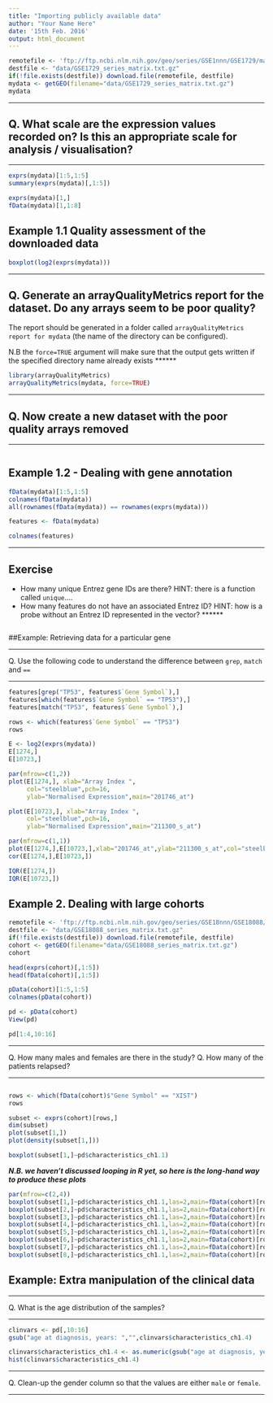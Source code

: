 ```yaml
---
title: "Importing publicly available data"
author: "Your Name Here"
date: '15th Feb. 2016'
output: html_document
---
```


```r
remotefile <- 'ftp://ftp.ncbi.nlm.nih.gov/geo/series/GSE1nnn/GSE1729/matrix/GSE1729_series_matrix.txt.gz'
destfile <- "data/GSE1729_series_matrix.txt.gz"
if(!file.exists(destfile)) download.file(remotefile, destfile)
mydata <- getGEO(filename="data/GSE1729_series_matrix.txt.gz")
mydata
```


******
## Q. What scale are the expression values recorded on? Is this an appropriate scale for analysis / visualisation?

******


```r
exprs(mydata)[1:5,1:5]
summary(exprs(mydata)[,1:5])
```


```r
exprs(mydata)[1,]
fData(mydata)[1,1:8]
```



## Example 1.1 Quality assessment of the downloaded data



```r
boxplot(log2(exprs(mydata)))
```



******
## Q. Generate an arrayQualityMetrics report for the dataset. Do any arrays seem to be poor quality?

The report should be generated in a folder called `arrayQualityMetrics report for mydata` (the name of the directory can be configured).

N.B the `force=TRUE` argument will make sure that the output gets written if the specified directory name already exists
******

```r
library(arrayQualityMetrics)
arrayQualityMetrics(mydata, force=TRUE)
```




******
## Q. Now create a new dataset with the poor quality arrays removed

******

```r

```



## Example 1.2 - Dealing with gene annotation


```r
fData(mydata)[1:5,1:5]
colnames(fData(mydata))
all(rownames(fData(mydata)) == rownames(exprs(mydata)))
```


```r
features <- fData(mydata)
```



```r
colnames(features)
```


******

## Exercise

- How many unique Entrez gene IDs are there? HINT: there is a function called `unique`....
- How many features do not have an associated Entrez ID? HINT: how is a probe without an Entrez ID represented in the vector?
******


```r

```


##Example: Retrieving data for a particular gene



******
Q. Use the following code to understand the difference between `grep`, `match` and `==`

******

```r
features[grep("TP53", features$`Gene Symbol`),]
features[which(features$`Gene Symbol` == "TP53"),]
features[match("TP53", features$`Gene Symbol`),]
```


```r
rows <- which(features$`Gene Symbol` == "TP53")
rows
```


```r
E <- log2(exprs(mydata))
E[1274,]
E[10723,]
```


```r
par(mfrow=c(1,2))
plot(E[1274,], xlab="Array Index ",
     col="steelblue",pch=16,
     ylab="Normalised Expression",main="201746_at")

plot(E[10723,], xlab="Array Index ",
     col="steelblue",pch=16,
     ylab="Normalised Expression",main="211300_s_at")

```


```r
par(mfrow=c(1,1))
plot(E[1274,],E[10723,],xlab="201746_at",ylab="211300_s_at",col="steelblue",pch=16)
cor(E[1274,],E[10723,])
```


```r
IQR(E[1274,])
IQR(E[10723,])
```



## Example 2. Dealing with large cohorts

```r
remotefile <- 'ftp://ftp.ncbi.nlm.nih.gov/geo/series/GSE18nnn/GSE18088/matrix/GSE18088_series_matrix.txt.gz'
destfile <- "data/GSE18088_series_matrix.txt.gz"
if(!file.exists(destfile)) download.file(remotefile, destfile)
cohort <- getGEO(filename="data/GSE18088_series_matrix.txt.gz")
cohort
```


```r
head(exprs(cohort)[,1:5])
head(fData(cohort)[,1:5])
```


```r
pData(cohort)[1:5,1:5]
colnames(pData(cohort))
```

```r
pd <- pData(cohort)
View(pd)
```


```r
pd[1:4,10:16]
```

******

Q. How many males and females are there in the study?
Q. How many of the patients relapsed?

******

```r
```



```r
rows <- which(fData(cohort)$"Gene Symbol" == "XIST")
rows
```

```r
subset <- exprs(cohort)[rows,]
dim(subset)
plot(subset[1,])
plot(density(subset[1,]))
```


```r
boxplot(subset[1,]~pd$characteristics_ch1.1)
```

***N.B. we haven't discussed looping in R yet, so here is the long-hand way to produce these plots***

```r
par(mfrow=c(2,4))
boxplot(subset[1,]~pd$characteristics_ch1.1,las=2,main=fData(cohort)[rows[1],1])
boxplot(subset[2,]~pd$characteristics_ch1.1,las=2,main=fData(cohort)[rows[1],1])
boxplot(subset[3,]~pd$characteristics_ch1.1,las=2,main=fData(cohort)[rows[1],1])
boxplot(subset[4,]~pd$characteristics_ch1.1,las=2,main=fData(cohort)[rows[1],1])
boxplot(subset[5,]~pd$characteristics_ch1.1,las=2,main=fData(cohort)[rows[1],1])
boxplot(subset[6,]~pd$characteristics_ch1.1,las=2,main=fData(cohort)[rows[1],1])
boxplot(subset[7,]~pd$characteristics_ch1.1,las=2,main=fData(cohort)[rows[1],1])
boxplot(subset[8,]~pd$characteristics_ch1.1,las=2,main=fData(cohort)[rows[1],1])
```

## Example: Extra manipulation of the clinical data


******
Q. What is the age distribution of the samples?

******

```r
clinvars <- pd[,10:16]
gsub("age at diagnosis, years: ","",clinvars$characteristics_ch1.4)
```


```r
clinvars$characteristics_ch1.4 <- as.numeric(gsub("age at diagnosis, years: ","",clinvars$characteristics_ch1.4))
hist(clinvars$characteristics_ch1.4)
```

******
Q. Clean-up the gender column so that the values are either `male` or `female`.

******

```r

```





